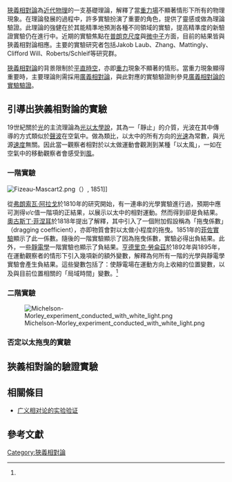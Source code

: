 {{NoteTA
|G1=物理學}}
{{roughtranslation|time=2018-03-07}}
[[狹義相對論|狹義相對論]]為[[近代物理|近代物理]]的一支基礎理論，解釋了當[[重力場|重力場]]不顯著情形下所有的物理現象。在理論發展的過程中，許多實驗扮演了重要的角色，提供了靈感或做為理論驗證。此理論的強健在於其能精準地預測各種不同領域的實驗，提高精準度的新驗證實驗仍在進行中。近期的實驗焦點在[[普朗克尺度|普朗克尺度]]與[[微中子|微中子]]方面，目前的結果皆與狹義相對論相應。主要的實驗研究者包括Jakob Laub、Zhang、Mattingly、Clifford Will、Roberts/Schleif等研究群。

[[狹義相對論|狹義相對論]]的背景限制於[[平直時空|平直時空]]，亦即[[重力|重力]]現象不顯著的情形。當重力現象顯得重要時，主要理論則需採用[[廣義相對論|廣義相對論]]，與此對應的實驗驗證則參見[[廣義相對論的實驗驗證|廣義相對論的實驗驗證]]。

== 引導出狹義相對論的實驗 ==
19世紀關於[[光|光]]的主流理論為[[以太|光以太學說]]，其為一「靜止」的介質，光波在其中傳導的方式類似於[[聲波|聲波]]在空氣中。做為類比，以太中的所有方向的[[光速|光速]]為常數，與光源[[速度|速度]]無關。因此當一觀察者相對於以太做運動會觀測到某種「以太風」，一如在空氣中的移動觀察者會感受到[[風|風]]。

===一階實驗===
[[File:Fizeau-Mascart2.png|thumb]]（{{lang|en|Fizeau experiment}}）, 1851]]

從[[弗朗索瓦·阿拉戈|弗朗索瓦·阿拉戈]]於1810年的研究開始，有一連串的光學實驗進行過，預期中應可測得''v/c''值一階項的正結果，以展示以太中的相對運動。然而得到卻是負結果。[[奧古斯丁·菲涅耳|奧古斯丁·菲涅耳]]於1818年提出了解釋，其中引入了一個附加假設稱為「拖曳係數」（dragging coefficient），亦即物質會對以太做小程度的拖曳。1851年的[[菲佐實驗|菲佐實驗]]顯示了此一係數。隨後的一階實驗顯示了因為拖曳係數，實驗必得出負結果。此外，一些[[靜電學|靜電學]]一階實驗也顯示了負結果。[[亨德里克·勞侖茲|亨德里克·勞侖茲]]於1892年與1895年，在運動觀察者的情形下引入幾項新的額外變數，解釋為何所有一階的光學與靜電學實驗會產生負結果。這些變數包括了：使靜電場在運動方向上收縮的位置變數，以及與目前位置相關的「局域時間」變數。<ref name=laub />

===二階實驗===
[[File:Michelson-Morley_experiment_conducted_with_white_light.png|thumb]]

===否定以太拖曳的實驗===
{{Main|以太拖曳假說}}

== 狹義相對論的驗證實驗 ==

== 相關條目 ==
* [[广义相对论的实验验证|广义相对论的实验验证]]

== 參考文獻 ==
{{reflist}}

{{狹義相對論}}

[[Category:狹義相對論|Category:狹義相對論]]